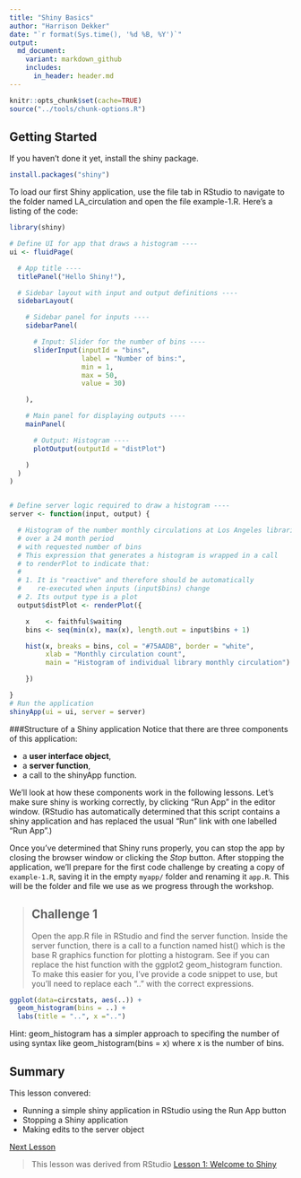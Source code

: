 ```yaml
---
title: "Shiny Basics"
author: "Harrison Dekker"
date: "`r format(Sys.time(), '%d %B, %Y')`"
output:
  md_document:
    variant: markdown_github
    includes:
      in_header: header.md
---
```


```r
knitr::opts_chunk$set(cache=TRUE)
source("../tools/chunk-options.R")
```
## Getting Started 
If you haven't done it yet, install the shiny package.

```r
install.packages("shiny")
```

To load our first Shiny application, use the file tab in RStudio to navigate to the folder named LA_circulation and open the file example-1.R. Here's a listing of the code:

```r

library(shiny)

# Define UI for app that draws a histogram ----
ui <- fluidPage(

  # App title ----
  titlePanel("Hello Shiny!"),

  # Sidebar layout with input and output definitions ----
  sidebarLayout(

    # Sidebar panel for inputs ----
    sidebarPanel(

      # Input: Slider for the number of bins ----
      sliderInput(inputId = "bins",
                  label = "Number of bins:",
                  min = 1,
                  max = 50,
                  value = 30)

    ),

    # Main panel for displaying outputs ----
    mainPanel(

      # Output: Histogram ----
      plotOutput(outputId = "distPlot")

    )
  )
)


# Define server logic required to draw a histogram ----
server <- function(input, output) {

  # Histogram of the number monthly circulations at Los Angeles libraries
  # over a 24 month period
  # with requested number of bins
  # This expression that generates a histogram is wrapped in a call
  # to renderPlot to indicate that:
  #
  # 1. It is "reactive" and therefore should be automatically
  #    re-executed when inputs (input$bins) change
  # 2. Its output type is a plot
  output$distPlot <- renderPlot({

    x    <- faithful$waiting
    bins <- seq(min(x), max(x), length.out = input$bins + 1)

    hist(x, breaks = bins, col = "#75AADB", border = "white",
         xlab = "Monthly circulation count",
         main = "Histogram of individual library monthly circulation")

    })

}
# Run the application 
shinyApp(ui = ui, server = server)


```

###Structure of a Shiny application
Notice that there are three components of this application: 

* a **user interface object**, 
* a **server function**, 
* a call to the shinyApp function. 

We'll look at how these components work in the following lessons. Let's make sure shiny is working correctly, by clicking "Run App" in the editor window. (RStudio has automatically determined that this script contains a shiny application and has replaced the usual "Run" link with one labelled "Run App".)

Once you've determined that Shiny runs properly, you can stop the app by closing the browser window or clicking the *Stop* button. After stopping the application, we'll prepare for the first code challenge by creating a copy of `example-1.R`, saving it in the empty `myapp/` folder and renaming it `app.R`. This will be the folder and file we use as we progress through the workshop.

>## Challenge 1
>Open the app.R file in RStudio and find the server function. Inside the server function, there is a call to a function named hist() which is the base R graphics function for plotting a histogram. See if you can replace the hist function with the ggplot2 geom_histogram function. To make this easier for you, I've provide a code snippet to use, but you'll need to replace each ".." with the correct expressions.


```r
ggplot(data=circstats, aes(..)) + 
  geom_histogram(bins = ..) + 
  labs(title = "..", x ="..")
```

Hint: geom_histogram has a simpler approach to specifing the number of using syntax like geom_histogram(bins = x) where x is the number of bins. 

## Summary

This lesson convered:

 * Running a simple shiny application in RStudio using the Run App button
 * Stopping a Shiny application
 * Making edits to the server object
 
[Next Lesson](pages/01shiny_basics.html)

> This lesson was derived from RStudio [Lesson 1: Welcome to Shiny](https://shiny.rstudio.com/tutorial/written-tutorial/lesson1/)